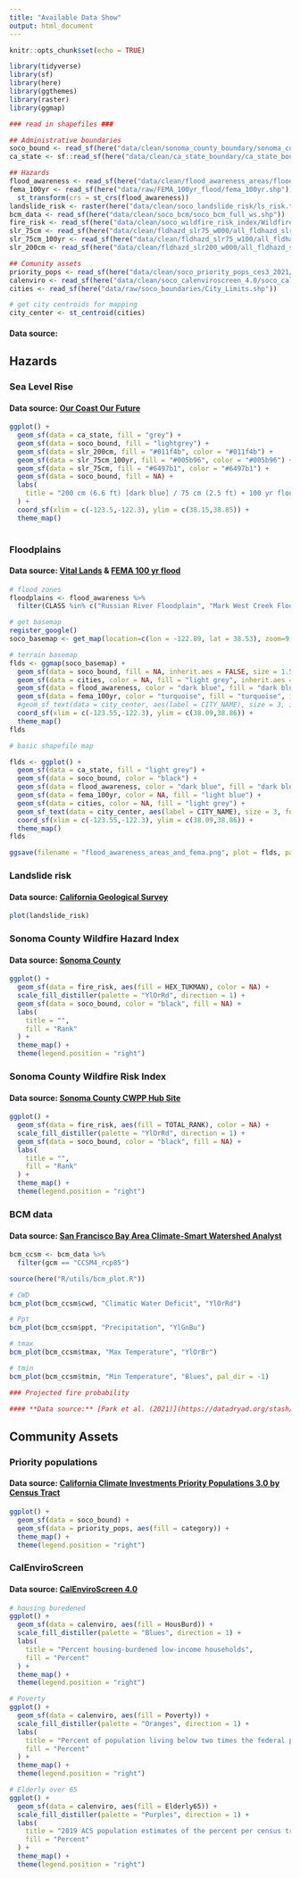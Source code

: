 ```yaml
---
title: "Available Data Show"
output: html_document
---
```


```r
knitr::opts_chunk$set(echo = TRUE)
```

```r
library(tidyverse)
library(sf)
library(here)
library(ggthemes)
library(raster)
library(ggmap)
```

```r

### read in shapefiles ###

## Administrative boundaries
soco_bound <- read_sf(here("data/clean/sonoma_county_boundary/sonoma_county_boundary.shp"))
ca_state <- sf::read_sf(here("data/clean/ca_state_boundary/ca_state_boundary.shp"))

## Hazards
flood_awareness <- read_sf(here("data/clean/flood_awareness_areas/flood_awareness_areas.shp"))
fema_100yr <- read_sf(here("data/raw/FEMA_100yr_flood/fema_100yr.shp")) %>% 
  st_transform(crs = st_crs(flood_awareness))
landslide_risk <- raster(here("data/clean/soco_landslide_risk/ls_risk.tif"))
bcm_data <- read_sf(here("data/clean/soco_bcm/soco_bcm_full_ws.shp"))
fire_risk <- read_sf(here("data/clean/soco_wildfire_risk_index/Wildfire_Risk_Index.shp"))
slr_75cm <- read_sf(here("data/clean/fldhazd_slr75_w000/all_fldhazd_slr75_w000.shp"))
slr_75cm_100yr <- read_sf(here("data/clean/fldhazd_slr75_w100/all_fldhazd_slr75_w100.shp"))
slr_200cm <- read_sf(here("data/clean/fldhazd_slr200_w000/all_fldhazd_slr200_w000.shp"))

## Comunity assets
priority_pops <- read_sf(here("data/clean/soco_priority_pops_ces3_2021/soco_priority_pop.shp"))
calenviro <- read_sf(here("data/clean/soco_calenviroscreen_4.0/soco_calenviro.shp"))
cities <- read_sf(here("data/raw/soco_boundaries/City_Limits.shp"))
```

```r
# get city centroids for mapping
city_center <- st_centroid(cities)
```


#### **Data source:** []()

## **Hazards**

### Sea Level Rise

#### **Data source:** [Our Coast Our Future](https://ourcoastourfuture.org/hazard-map/)

```r
ggplot() +
  geom_sf(data = ca_state, fill = "grey") +
  geom_sf(data = soco_bound, fill = "lightgrey") +
  geom_sf(data = slr_200cm, fill = "#011f4b", color = "#011f4b") +
  geom_sf(data = slr_75cm_100yr, fill = "#005b96", color = "#005b96") +
  geom_sf(data = slr_75cm, fill = "#6497b1", color = "#6497b1") +
  geom_sf(data = soco_bound, fill = NA) +
  labs(
    title = "200 cm (6.6 ft) [dark blue] / 75 cm (2.5 ft) + 100 yr flood [medium blue]/ 75 cm (2.5 ft)  [light blue]"
  ) +
  coord_sf(xlim = c(-123.5,-122.3), ylim = c(38.15,38.85)) +
  theme_map()
    
```


### Floodplains

#### **Data source:** [Vital Lands](https://sonomaopenspace.egnyte.com/fl/Io8VY7hySY#folder-link/Flood_Awareness_Areas) & [FEMA 100 yr flood](https://sonomacounty.maps.arcgis.com/home/item.html?id=b85bf0df7ae94d928063d8bf0a38814d)

```r
# flood zones
floodplains <- flood_awareness %>% 
  filter(CLASS %in% c("Russian River Floodplain", "Mark West Creek Floodplain", "Floodplain"))

```

```r
# get basemap
register_google()
soco_basemap <- get_map(location=c(lon = -122.89, lat = 38.53), zoom=9, maptype = 'terrain-background', source = 'stamen')
```

```r

# terrain basemap
flds <- ggmap(soco_basemap) + 
  geom_sf(data = soco_bound, fill = NA, inherit.aes = FALSE, size = 1.5, color = "black") +
  geom_sf(data = cities, color = NA, fill = "light grey", inherit.aes = FALSE) +
  geom_sf(data = flood_awareness, color = "dark blue", fill = "dark blue", inherit.aes = FALSE) +
  geom_sf(data = fema_100yr, color = "turquoise", fill = "turquoise", inherit.aes = FALSE) +
  #geom_sf_text(data = city_center, aes(label = CITY_NAME), size = 3, inherit.aes = FALSE, fontface =2)  +
  coord_sf(xlim = c(-123.55,-122.3), ylim = c(38.09,38.86)) +
  theme_map()
flds

# basic shapefile map

flds <- ggplot() + 
  geom_sf(data = ca_state, fill = "light grey") +
  geom_sf(data = soco_bound, color = "black") +
  geom_sf(data = flood_awareness, color = "dark blue", fill = "dark blue") +
  geom_sf(data = fema_100yr, color = NA, fill = "light blue") +
  geom_sf(data = cities, color = NA, fill = "light grey") +
  geom_sf_text(data = city_center, aes(label = CITY_NAME), size = 3, fontface =2)  +
  coord_sf(xlim = c(-123.55,-122.3), ylim = c(38.09,38.86)) +
  theme_map()
flds

ggsave(filename = "flood_awareness_areas_and_fema.png", plot = flds, path = here("output/maps/"), dpi = 350)
```

### Landslide risk

#### **Data source:** [California Geological Survey](https://gis.conservation.ca.gov/portal/home/item.html?id=87289025c11d4ba7ae65f0f472bf7c2d) 

```r
plot(landslide_risk)
```

### Sonoma County Wildfire Hazard Index

#### **Data source:** [Sonoma County](https://storymaps.arcgis.com/stories/a64d596a8be941c8b28263718880e433)

```r

ggplot() +
  geom_sf(data = fire_risk, aes(fill = HEX_TUKMAN), color = NA) +
  scale_fill_distiller(palette = "YlOrRd", direction = 1) +
  geom_sf(data = soco_bound, color = "black", fill = NA) +
  labs(
    title = "",
    fill = "Rank"
  ) +
  theme_map() +
  theme(legend.position = "right")

```


### Sonoma County Wildfire Risk Index

#### **Data source:** [Sonoma County CWPP Hub Site](https://sonoma-county-cwpp-hub-site-sonomacounty.hub.arcgis.com/datasets/wildfire-risk-index/explore?location=38.480883%2C-122.941170%2C10.41)

```r

ggplot() +
  geom_sf(data = fire_risk, aes(fill = TOTAL_RANK), color = NA) +
  scale_fill_distiller(palette = "YlOrRd", direction = 1) +
  geom_sf(data = soco_bound, color = "black", fill = NA) +
  labs(
    title = "",
    fill = "Rank"
  ) +
  theme_map() +
  theme(legend.position = "right")

```


### BCM data

#### **Data source:** [San Francisco Bay Area Climate-Smart Watershed Analyst](http://climate.calcommons.org/tbc3/sf-bay-watershed-analyst)

```r

bcm_ccsm <- bcm_data %>% 
  filter(gcm == "CCSM4_rcp85") 

source(here("R/utils/bcm_plot.R"))

# CWD
bcm_plot(bcm_ccsm$cwd, "Climatic Water Deficit", "YlOrRd")

# Ppt
bcm_plot(bcm_ccsm$ppt, "Precipitation", "YlGnBu")

# tmax
bcm_plot(bcm_ccsm$tmax, "Max Temperature", "YlOrBr")

# tmin
bcm_plot(bcm_ccsm$tmin, "Min Temperature", "Blues", pal_dir = -1)

```



```r
### Projected fire probability

#### **Data source:** [Park et al. (2021)](https://datadryad.org/stash/dataset/doi:10.25349/D96W4W)
```


## **Community Assets**

### Priority populations

#### **Data source:** [California Climate Investments Priority Populations 3.0 by Census Tract](https://webmaps.arb.ca.gov/PriorityPopulations/)

```r

ggplot() +
  geom_sf(data = soco_bound) +
  geom_sf(data = priority_pops, aes(fill = category)) +
  theme_map() +
  theme(legend.position = "right")

```

### CalEnviroScreen

#### **Data source:** [CalEnviroScreen 4.0](https://oehha.ca.gov/calenviroscreen/report/calenviroscreen-40)

```r

# housing buredened
ggplot() +
  geom_sf(data = calenviro, aes(fill = HousBurd)) +
  scale_fill_distiller(palette = "Blues", direction = 1) +
  labs(
    title = "Percent housing-burdened low-income households",
    fill = "Percent"
  ) +
  theme_map() +
  theme(legend.position = "right")

# Poverty
ggplot() +
  geom_sf(data = calenviro, aes(fill = Poverty)) +
  scale_fill_distiller(palette = "Oranges", direction = 1) +
  labs(
    title = "Percent of population living below two times the federal poverty level",
    fill = "Percent"
  ) +
  theme_map() +
  theme(legend.position = "right")

# Elderly over 65
ggplot() +
  geom_sf(data = calenviro, aes(fill = Elderly65)) +
  scale_fill_distiller(palette = "Purples", direction = 1) +
  labs(
    title = "2019 ACS population estimates of the percent per census tract of elderly 65 years and older",
    fill = "Percent"
  ) +
  theme_map() +
  theme(legend.position = "right")



```

